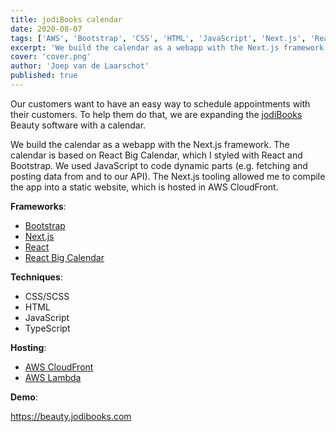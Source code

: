 ```yaml
---
title: jodiBooks calendar
date: 2020-08-07
tags: ['AWS', 'Bootstrap', 'CSS', 'HTML', 'JavaScript', 'Next.js', 'React', 'SCSS', 'TypeScript']
excerpt: 'We build the calendar as a webapp with the Next.js framework. The calendar is based on React Big Calendar, which I styled with React and Bootstrap.'
cover: 'cover.png'
author: 'Joep van de Laarschot'
published: true
---
```


Our customers want to have an easy way to schedule appointments with their customers. To help them do that, we are expanding the [jodiBooks](https://beauty.jodibooks.com) Beauty software with a calendar.

We build the calendar as a webapp with the Next.js framework. The calendar is based on React Big Calendar, which I styled with React and Bootstrap. We used JavaScript to code dynamic parts (e.g. fetching and posting data from and to our API). The Next.js tooling allowed me to compile the app into a static website, which is hosted in AWS CloudFront.

**Frameworks**:

* [Bootstrap](https://getbootstrap.com/)
* [Next.js](https://nextjs.org//)
* [React](https://reactjs.org/)
* [React Big Calendar](https://jquense.github.io/react-big-calendar/examples/index.html)

**Techniques**:

* CSS/SCSS
* HTML
* JavaScript
* TypeScript

**Hosting**:

* [AWS CloudFront](https://aws.amazon.com/cloudfront/)
* [AWS Lambda](https://aws.amazon.com/lambda/)

**Demo**:

<https://beauty.jodibooks.com>

